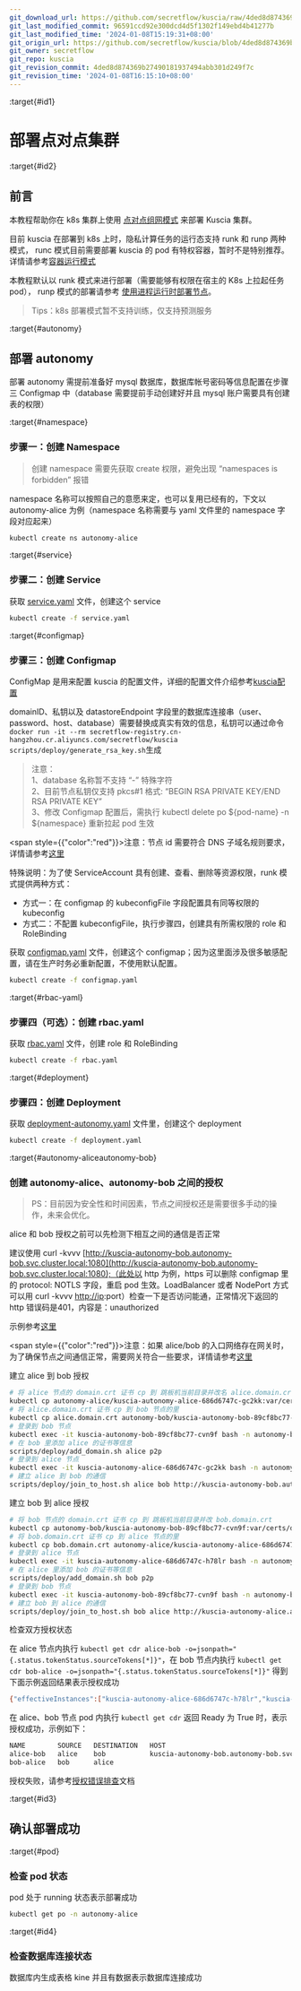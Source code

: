 ```yaml
---
git_download_url: https://github.com/secretflow/kuscia/raw/4ded8d874369b27490181937494abb301d249f7c/docs/deployment/K8s_deployment_kuscia/K8s_p2p_cn.md
git_last_modified_commit: 96591ccd92e300dcd4d5f1302f149ebd4b41277b
git_last_modified_time: '2024-01-08T15:19:31+08:00'
git_origin_url: https://github.com/secretflow/kuscia/blob/4ded8d874369b27490181937494abb301d249f7c/docs/deployment/K8s_deployment_kuscia/K8s_p2p_cn.md
git_owner: secretflow
git_repo: kuscia
git_revision_commit: 4ded8d874369b27490181937494abb301d249f7c
git_revision_time: '2024-01-08T16:15:10+08:00'
---
```


:target{#id1}

# 部署点对点集群

:target{#id2}

## 前言

本教程帮助你在 k8s 集群上使用 [点对点组网模式](../../reference/architecture_cn.mdx#peer-to-peer) 来部署 Kuscia 集群。

目前 kuscia 在部署到 k8s 上时，隐私计算任务的运行态支持 runk 和 runp 两种模式， runc 模式目前需要部署 kuscia 的 pod 有特权容器，暂时不是特别推荐。详情请参考[容器运行模式](../../reference/architecture_cn.mdx#agent)

本教程默认以 runk 模式来进行部署（需要能够有权限在宿主的 K8s 上拉起任务 pod）， runp 模式的部署请参考 [使用进程运行时部署节点](../deploy_with_runp_cn.mdx)。

> Tips：k8s 部署模式暂不支持训练，仅支持预测服务

:target{#autonomy}

## 部署 autonomy

部署 autonomy 需提前准备好 mysql 数据库，数据库帐号密码等信息配置在步骤三 Configmap 中（database 需要提前手动创建好并且 mysql 账户需要具有创建表的权限）

:target{#namespace}

### 步骤一：创建 Namespace

> 创建 namespace 需要先获取 create 权限，避免出现 “namespaces is forbidden” 报错

namespace 名称可以按照自己的意愿来定，也可以复用已经有的，下文以 autonomy-alice 为例（namespace 名称需要与 yaml 文件里的 namespace 字段对应起来）

```bash
kubectl create ns autonomy-alice
```

:target{#service}

### 步骤二：创建 Service

获取 [service.yaml](https://github.com/secretflow/kuscia/blob/main/hack/k8s/autonomy/service.yaml) 文件，创建这个 service

```bash
kubectl create -f service.yaml
```

:target{#configmap}

### 步骤三：创建 Configmap

ConfigMap 是用来配置 kuscia 的配置文件，详细的配置文件介绍参考[kuscia配置](../kuscia_config_cn.mdx)

domainID、私钥以及 datastoreEndpoint 字段里的数据库连接串（user、password、host、database）需要替换成真实有效的信息，私钥可以通过命令 `docker run -it --rm secretflow-registry.cn-hangzhou.cr.aliyuncs.com/secretflow/kuscia scripts/deploy/generate_rsa_key.sh`生成

> 注意：<br />
> 1、database 名称暂不支持 “-” 特殊字符<br />
> 2、目前节点私钥仅支持 pkcs#1 格式: “BEGIN RSA PRIVATE KEY/END RSA PRIVATE KEY”<br />
> 3、修改 Configmap 配置后，需执行 kubectl delete po $\{pod-name} -n $\{namespace} 重新拉起 pod 生效

<span style={{"color":"red"}}>注意：节点 id 需要符合 DNS 子域名规则要求，详情请参考[这里](https://kubernetes.io/zh-cn/docs/concepts/overview/working-with-objects/names/#dns-subdomain-names)</span>

特殊说明：为了使 ServiceAccount 具有创建、查看、删除等资源权限，runk 模式提供两种方式：

- 方式一：在 configmap 的 kubeconfigFile 字段配置具有同等权限的 kubeconfig
- 方式二：不配置 kubeconfigFile，执行步骤四，创建具有所需权限的 role 和 RoleBinding

获取 [configmap.yaml](https://github.com/secretflow/kuscia/blob/main/hack/k8s/autonomy/configmap.yaml) 文件，创建这个 configmap；因为这里面涉及很多敏感配置，请在生产时务必重新配置，不使用默认配置。

```bash
kubectl create -f configmap.yaml
```

:target{#rbac-yaml}

### 步骤四（可选）：创建 rbac.yaml

获取 [rbac.yaml](https://github.com/secretflow/kuscia/blob/main/hack/k8s/autonomy/rbac.yaml) 文件，创建 role 和 RoleBinding

```bash
kubectl create -f rbac.yaml
```

:target{#deployment}

### 步骤四：创建 Deployment

获取 [deployment-autonomy.yaml](https://github.com/secretflow/kuscia/blob/main/hack/k8s/autonomy/deployment.yaml) 文件里，创建这个 deployment

```bash
kubectl create -f deployment.yaml
```

:target{#autonomy-aliceautonomy-bob}

### 创建 autonomy-alice、autonomy-bob 之间的授权

> PS：目前因为安全性和时间因素，节点之间授权还是需要很多手动的操作，未来会优化。

alice 和 bob 授权之前可以先检测下相互之间的通信是否正常

建议使用 curl -kvvv [http://kuscia-autonomy-bob.autonomy-bob.svc.cluster.local:1080](http://kuscia-autonomy-bob.autonomy-bob.svc.cluster.local:1080);（此处以 http 为例，https 可以删除 configmap 里的 protocol: NOTLS 字段，重启 pod 生效。LoadBalancer 或者 NodePort 方式可以用 curl -kvvv [http://ip](http://ip)\:port）检查一下是否访问能通，正常情况下返回的 http 错误码是401，内容是：unauthorized

示例参考[这里](K8s_master_lite_cn.mdx#id6)

<span style={{"color":"red"}}>注意：如果 alice/bob 的入口网络存在网关时，为了确保节点之间通信正常，需要网关符合一些要求，详情请参考[<span>这里</span>](../networkrequirements.mdx)</span>

建立 alice 到 bob 授权

```bash
# 将 alice 节点的 domain.crt 证书 cp 到 跳板机当前目录并改名 alice.domain.crt
kubectl cp autonomy-alice/kuscia-autonomy-alice-686d6747c-gc2kk:var/certs/domain.crt alice.domain.crt
# 将 alice.domain.crt 证书 cp 到 bob 节点的里
kubectl cp alice.domain.crt autonomy-bob/kuscia-autonomy-bob-89cf8bc77-cvn9f:var/certs/
# 登录到 bob 节点
kubectl exec -it kuscia-autonomy-bob-89cf8bc77-cvn9f bash -n autonomy-bob
# 在 bob 里添加 alice 的证书等信息
scripts/deploy/add_domain.sh alice p2p
# 登录到 alice 节点
kubectl exec -it kuscia-autonomy-alice-686d6747c-gc2kk bash -n autonomy-alice
# 建立 alice 到 bob 的通信
scripts/deploy/join_to_host.sh alice bob http://kuscia-autonomy-bob.autonomy-bob.svc.cluster.local:1080
```

建立 bob 到 alice 授权

```bash
# 将 bob 节点的 domain.crt 证书 cp 到 跳板机当前目录并改 bob.domain.crt
kubectl cp autonomy-bob/kuscia-autonomy-bob-89cf8bc77-cvn9f:var/certs/domain.crt bob.domain.crt
# 将 bob.domain.crt 证书 cp 到 alice 节点的里
kubectl cp bob.domain.crt autonomy-alice/kuscia-autonomy-alice-686d6747c-h78lr:var/certs/
# 登录到 alice 节点
kubectl exec -it kuscia-autonomy-alice-686d6747c-h78lr bash -n autonomy-alice
# 在 alice 里添加 bob 的证书等信息
scripts/deploy/add_domain.sh bob p2p
# 登录到 bob 节点
kubectl exec -it kuscia-autonomy-bob-89cf8bc77-cvn9f bash -n autonomy-bob
# 建立 bob 到 alice 的通信
scripts/deploy/join_to_host.sh bob alice http://kuscia-autonomy-alice.autonomy-alice.svc.cluster.local:1080
```

检查双方授权状态

在 alice 节点内执行 `kubectl get cdr alice-bob -o=jsonpath="{.status.tokenStatus.sourceTokens[*]}"`，在 bob 节点内执行 `kubectl get cdr bob-alice -o=jsonpath="{.status.tokenStatus.sourceTokens[*]}"` 得到下面示例返回结果表示授权成功

```bash
{"effectiveInstances":["kuscia-autonomy-alice-686d6747c-h78lr","kuscia-autonomy-alice-686d6747c-qlh2m"],"expirationTime":"2123-11-24T02:42:12Z","isReady":true,"revision":1,"revisionTime":"2023-11-24T02:42:12Z","token":"dVYZ4Ld/i7msNwuLoT+F8kFaCXbgXk6FziaU5PMASl8ReFfOVpsUt0qijlQaKTLm+OKzABfMQEI4jGeJ/Qsmhr6XOjc+7rkSCa5bmCxw5YVq+UtIFwNnjyRDaBV6A+ViiEMZwuaLIiFMtsPLki2SXzcA7LiLZY3oZvHfgf0m8LenMfU9tmZEptRoTBeL3kKagMBhxLxXL4rZzmI1bBwi49zxwOmg3c/MbDP8JiI6zIM7/NdIAEJhqsbzC5/Yw1qajr7D+NLXhsdrtTDSHN8gSB8D908FxYvcxeUTHqDQJT1mWcXs2N4r/Z/3OydkwJiQQokpjfZsR0T4xmbVTJd5qw=="}
```

在 alice、bob 节点 pod 内执行 `kubectl get cdr` 返回 Ready 为 True 时，表示授权成功，示例如下：

```bash
NAME        SOURCE   DESTINATION   HOST                                                 AUTHENTICATION   READY
alice-bob   alice    bob           kuscia-autonomy-bob.autonomy-bob.svc.cluster.local   Token            True
bob-alice   bob      alice                                                              Token            True
```

授权失败，请参考[授权错误排查](../../reference/troubleshoot/networkauthorizationcheck.mdx)文档

:target{#id3}

## 确认部署成功

:target{#pod}

### 检查 pod 状态

pod 处于 running 状态表示部署成功

```bash
kubectl get po -n autonomy-alice
```

:target{#id4}

### 检查数据库连接状态

数据库内生成表格 kine 并且有数据表示数据库连接成功
